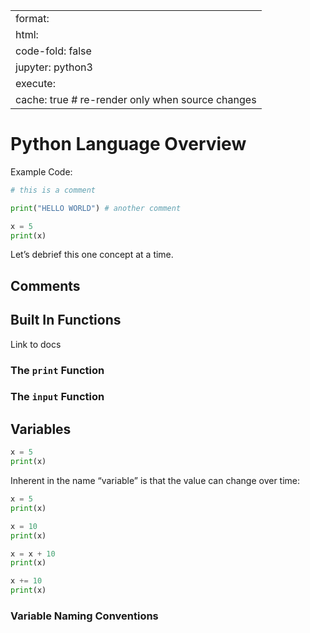 
---
format:
  html:
    code-fold: false
jupyter: python3
execute:
  cache: true # re-render only when source changes
---

# Python Language Overview


Example Code:

```python
# this is a comment

print("HELLO WORLD") # another comment

x = 5
print(x)
```

Let's debrief this one concept at a time.


## Comments


## Built In Functions

Link to docs

### The `print` Function

### The `input` Function


## Variables

```python
x = 5
print(x)
```

Inherent in the name "variable" is that the value can change over time:

```python
x = 5
print(x)

x = 10
print(x)

x = x + 10
print(x)

x += 10
print(x)
```

### Variable Naming Conventions
